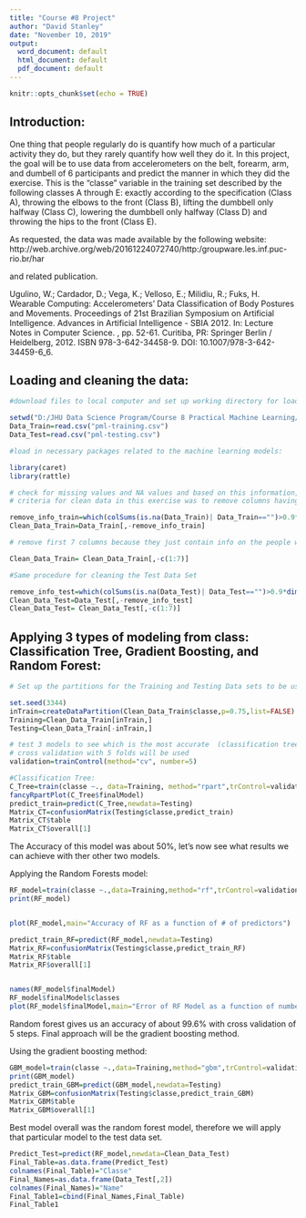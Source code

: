 ---
title: "Course #8 Project"
author: "David Stanley"
date: "November 10, 2019"
output:
  word_document: default
  html_document: default
  pdf_document: default
---

```{r setup, include=FALSE}
knitr::opts_chunk$set(echo = TRUE)
```


## Introduction:
One thing that people regularly do is quantify how much of a particular activity they do, but they rarely quantify how well they do it. In this project, the goal will be to use data from accelerometers on the belt, forearm, arm, and dumbell of 6 participants and predict the manner in which they did the exercise. This is the "classe" variable in the training set described by the following classes A through E: exactly according to the specification (Class A), throwing the elbows to the front (Class B), lifting the dumbbell only halfway (Class C), lowering the dumbbell only halfway (Class D) and throwing the hips to the front (Class E).

As requested, the data was made available by the following website:
http://web.archive.org/web/20161224072740/http:/groupware.les.inf.puc-rio.br/har

and related publication.

Ugulino, W.; Cardador, D.; Vega, K.; Velloso, E.; Milidiu, R.; Fuks, H. Wearable Computing: Accelerometers' Data Classification of Body Postures and Movements. Proceedings of 21st Brazilian Symposium on Artificial Intelligence. Advances in Artificial Intelligence - SBIA 2012. In: Lecture Notes in Computer Science. , pp. 52-61. Curitiba, PR: Springer Berlin / Heidelberg, 2012. ISBN 978-3-642-34458-9. DOI: 10.1007/978-3-642-34459-6_6.


## Loading and cleaning the data:
```{r}
#download files to local computer and set up working directory for loading in the data:

setwd("D:/JHU Data Science Program/Course 8 Practical Machine Learning/Course Project")
Data_Train=read.csv("pml-training.csv")
Data_Test=read.csv("pml-testing.csv")

#load in necessary packages related to the machine learning models:

library(caret)
library(rattle)

# check for missing values and NA values and based on this information, clean the data set for better manipulation
# criteria for clean data in this exercise was to remove columns having majority (90%) NA or blank values

remove_info_train=which(colSums(is.na(Data_Train)| Data_Train=="")>0.9*dim(Data_Train)[1])
Clean_Data_Train=Data_Train[,-remove_info_train]

# remove first 7 columns because they just contain info on the people who did the test, timestamps, etc which isn't relevant to the study

Clean_Data_Train= Clean_Data_Train[,-c(1:7)]

#Same procedure for cleaning the Test Data Set

remove_info_test=which(colSums(is.na(Data_Test)| Data_Test=="")>0.9*dim(Data_Test)[1])
Clean_Data_Test=Data_Test[,-remove_info_test]
Clean_Data_Test= Clean_Data_Test[,-c(1:7)]
```

## Applying 3 types of modeling from class: Classification Tree, Gradient Boosting, and Random Forest: 

```{r}
# Set up the partitions for the Training and Testing Data sets to be used in the three models:

set.seed(3344)
inTrain=createDataPartition(Clean_Data_Train$classe,p=0.75,list=FALSE)
Training=Clean_Data_Train[inTrain,]
Testing=Clean_Data_Train[-inTrain,]

# test 3 models to see which is the most accurate  (classification tree, random forest, gradient boosting method)
# cross validation with 5 folds will be used
validation=trainControl(method="cv", number=5)

#Classification Tree:
C_Tree=train(classe ~., data=Training, method="rpart",trControl=validation)
fancyRpartPlot(C_Tree$finalModel)
predict_train=predict(C_Tree,newdata=Testing)
Matrix_CT=confusionMatrix(Testing$classe,predict_train)
Matrix_CT$table
Matrix_CT$overall[1]
```

The Accuracy of this model was about 50%, let's now see what results we can achieve with ther other two models.


Applying the Random Forests model:
```{r}
RF_model=train(classe ~.,data=Training,method="rf",trControl=validation,verbose=FALSE)
print(RF_model)


plot(RF_model,main="Accuracy of RF as a function of # of predictors")

predict_train_RF=predict(RF_model,newdata=Testing)
Matrix_RF=confusionMatrix(Testing$classe,predict_train_RF)
Matrix_RF$table
Matrix_RF$overall[1]


names(RF_model$finalModel)
RF_model$finalModel$classes
plot(RF_model$finalModel,main="Error of RF Model as a function of number of trees")
```
Random forest gives us an accuracy of about 99.6% with cross validation of 5 steps. Final approach will be the gradient boosting method. 


Using the gradient boosting method:
```{r}
GBM_model=train(classe ~.,data=Training,method="gbm",trControl=validation,verbose=FALSE)
print(GBM_model)
predict_train_GBM=predict(GBM_model,newdata=Testing)
Matrix_GBM=confusionMatrix(Testing$classe,predict_train_GBM)
Matrix_GBM$table
Matrix_GBM$overall[1]
```


Best model overall was the random forest model, therefore we will apply that particular model to the test data set.
```{r}
Predict_Test=predict(RF_model,newdata=Clean_Data_Test)
Final_Table=as.data.frame(Predict_Test)
colnames(Final_Table)="Classe"
Final_Names=as.data.frame(Data_Test[,2])
colnames(Final_Names)="Name"
Final_Table1=cbind(Final_Names,Final_Table)
Final_Table1
```
